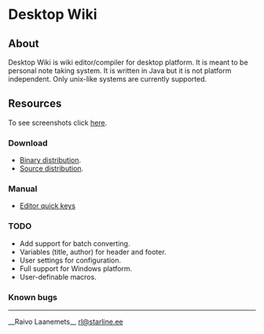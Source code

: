 = Desktop Wiki =

== About ==

Desktop Wiki is wiki editor/compiler for desktop platform.
It is meant to be personal note taking system. It is written
in Java but it is not platform independent. Only unix-like
systems are currently supported.

== Resources ==

To see screenshots click [[screenshots.html|here]].

=== Download ===

* [[desktop-wiki-bin-1.0.zip|Binary distribution]].
* [[desktop-wiki-src-1.0.zip|Source distribution]].

=== Manual ===

* [[editor_keys.html|Editor quick keys]]

=== TODO ===

* Add support for batch converting.
* Variables (title, author) for header and footer.
* User settings for configuration.
* Full support for Windows platform.
* User-definable macros.

=== Known bugs ===

----

__Raivo Laanemets__ [[mailto:rl@starline.ee|rl@starline.ee]]
